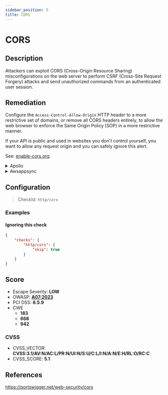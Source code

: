 ```yaml
---
sidebar_position: 5
title: CORS
---
```


# CORS

## Description

Attackers can exploit CORS (Cross-Origin Resource Sharing) misconfigurations on the web server to perform CSRF (Cross-Site Request Forgery) attacks and send unauthorized commands from an authenticated user session.

## Remediation

Configure the `Access-Control-Allow-Origin` HTTP header to a more restrictive set of domains, or remove all CORS headers entirely, to allow the web browser to enforce the Same Origin Policy (SOP) in a more restrictive manner.

If your API is public and used in websites you don't control yourself, you want to allow any request origin and you can safely ignore this alert.

See: [enable-cors.org](https://enable-cors.org/index.html).


<details>
    <summary>Apollo</summary>

Configure the 'Access-Control-Allow-Origin' HTTP header to a more restrictive set of domains, or remove all CORS headers entirely, to allow the web browser to enforce the Same Origin Policy (SOP) in a more restrictive manner.

For instance, with `apollo-server-express`, you can restrain request origin to only a few whitelisted domains:

 ```javascript
 await server.start();

 const corsOptions = {
   origin: ["https://www.your-app.example", "https://studio.apollographql.com"]
 };

 server.applyMiddleware({
   app,
   cors: corsOptions,
   path: "/graphql",
 });
 ```
 Source: <https://www.apollographql.com/docs/apollo-server/security/cors/>.

 If your API is public and used in websites you don't control yourself, you want to allow any request origin and you can safely ignore this alert.


</details>

<details>
    <summary>Awsappsync</summary>

Add CORS headers with the API Gateway.

Put your AppSync API behind an API Gateway and configure it to act as a proxy to your AppSync endpoint (e.g., using the HTTP Proxy feature).

To learn how to do so, see [AWS's API Gateway documentation](https://docs.aws.amazon.com/apigateway/latest/developerguide/welcome.html).

You can then manually enable CORS for each resource (only for one if you created the gateway for a single AppSync endpoint):

API Gateway console > {your api gateway} > Resources > {your created resource} > Actions : Enable CORS


</details>

## Configuration

> CheckId: `http/cors`


### Examples


#### Ignoring this check

```json
{
    "checks": {
        "http/cors": {
            "skip": true
        }
    }
}
```




## Score

- Escape Severity: **<span className="low-severity">LOW</span>**
- OWASP: **[A07:2023](https://github.com/OWASP/API-Security/blob/master/editions/2023/en/0xa7-security-misconfiguration.md)**
- PCI DSS: **6.5.9**
- CWE
  - **183**
  - **668**
  - **942**




### CVSS

- CVSS_VECTOR: **CVSS:3.1/AV:N/AC:L/PR:N/UI:N/S:U/C:L/I:N/A:N/E:H/RL:O/RC:C**
- CVSS_SCORE: **5.1**

## References

https://portswigger.net/web-security/cors
